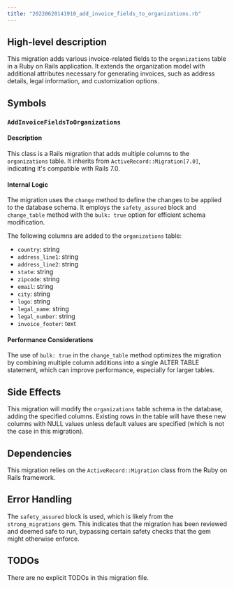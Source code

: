 ```yaml
---
title: "20220620141910_add_invoice_fields_to_organizations.rb"
---
```


## High-level description
This migration adds various invoice-related fields to the `organizations` table in a Ruby on Rails application. It extends the organization model with additional attributes necessary for generating invoices, such as address details, legal information, and customization options.

## Symbols

### `AddInvoiceFieldsToOrganizations`
#### Description
This class is a Rails migration that adds multiple columns to the `organizations` table. It inherits from `ActiveRecord::Migration[7.0]`, indicating it's compatible with Rails 7.0.

#### Internal Logic
The migration uses the `change` method to define the changes to be applied to the database schema. It employs the `safety_assured` block and `change_table` method with the `bulk: true` option for efficient schema modification.

The following columns are added to the `organizations` table:
- `country`: string
- `address_line1`: string
- `address_line2`: string
- `state`: string
- `zipcode`: string
- `email`: string
- `city`: string
- `logo`: string
- `legal_name`: string
- `legal_number`: string
- `invoice_footer`: text

#### Performance Considerations
The use of `bulk: true` in the `change_table` method optimizes the migration by combining multiple column additions into a single ALTER TABLE statement, which can improve performance, especially for larger tables.

## Side Effects
This migration will modify the `organizations` table schema in the database, adding the specified columns. Existing rows in the table will have these new columns with NULL values unless default values are specified (which is not the case in this migration).

## Dependencies
This migration relies on the `ActiveRecord::Migration` class from the Ruby on Rails framework.

## Error Handling
The `safety_assured` block is used, which is likely from the `strong_migrations` gem. This indicates that the migration has been reviewed and deemed safe to run, bypassing certain safety checks that the gem might otherwise enforce.

## TODOs
There are no explicit TODOs in this migration file.
